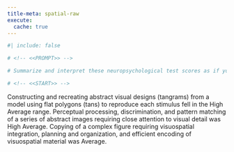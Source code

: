 ```yaml
---
title-meta: spatial-raw
execute:
  cache: true
---
```


```r
#| include: false

# <!-- <<PROMPT>> -->

# Summarize and interpret these neuropsychological test scores as if you are an experienced clinical neuropsychologist. For scores that are below average, give a brief example of how this could impact the patient's daily life and functioning. Organize your summary and interpretation from scores that are above average to below average to delineate relative strengths and weaknesses.

# <!-- <<START>> -->

```
 
Constructing and recreating abstract visual designs (tangrams) from a model using flat polygons (tans) to reproduce each stimulus fell in the High Average range. 
Perceptual processing, discrimination, and pattern matching of a series of abstract images requiring close attention to visual detail was High Average. 
Copying of a complex figure requiring visuospatial integration, planning and organization, and efficient encoding of visuospatial material was Average.
